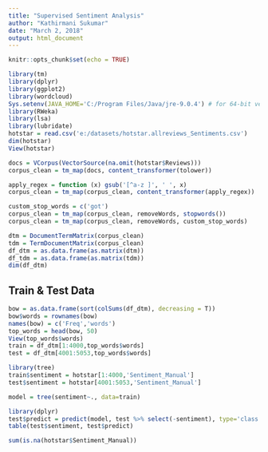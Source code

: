 ---
title: "Supervised Sentiment Analysis"
author: "Kathirmani Sukumar"
date: "March 2, 2018"
output: html_document
---

```{r setup, include=FALSE}
knitr::opts_chunk$set(echo = TRUE)
```

```{r}
library(tm)
library(dplyr)
library(ggplot2)
library(wordcloud)
Sys.setenv(JAVA_HOME='C:/Program Files/Java/jre-9.0.4') # for 64-bit version
library(RWeka)
library(lsa)
library(lubridate)
hotstar = read.csv('e:/datasets/hotstar.allreviews_Sentiments.csv')
dim(hotstar)
View(hotstar)
```


```{r}

docs = VCorpus(VectorSource(na.omit(hotstar$Reviews)))
corpus_clean = tm_map(docs, content_transformer(tolower))

apply_regex = function (x) gsub('[^a-z ]', ' ', x)
corpus_clean = tm_map(corpus_clean, content_transformer(apply_regex))

custom_stop_words = c('got')
corpus_clean = tm_map(corpus_clean, removeWords, stopwords()) 
corpus_clean = tm_map(corpus_clean, removeWords, custom_stop_words)

dtm = DocumentTermMatrix(corpus_clean)
tdm = TermDocumentMatrix(corpus_clean)
df_dtm = as.data.frame(as.matrix(dtm))
df_tdm = as.data.frame(as.matrix(tdm))
dim(df_dtm)

```

## Train & Test Data
```{r}
bow = as.data.frame(sort(colSums(df_dtm), decreasing = T))
bow$words = rownames(bow)
names(bow) = c('Freq','words')
top_words = head(bow, 50)
View(top_words$words)
train = df_dtm[1:4000,top_words$words]
test = df_dtm[4001:5053,top_words$words]

library(tree)
train$sentiment = hotstar[1:4000,'Sentiment_Manual']
test$sentiment = hotstar[4001:5053,'Sentiment_Manual']

model = tree(sentiment~., data=train)

library(dplyr)
test$predict = predict(model, test %>% select(-sentiment), type='class')
table(test$sentiment, test$predict)
```


```{r}
sum(is.na(hotstar$Sentiment_Manual))
```

